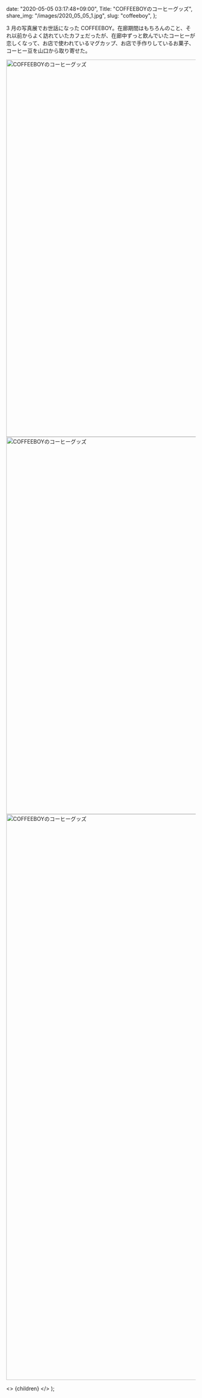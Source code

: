 
  date: "2020-05-05 03:17:48+09:00",
  Title: "COFFEEBOYのコーヒーグッズ",
  share_img: "/images/2020_05_05_1.jpg",
  slug: "coffeeboy",
};

3 月の写真展でお世話になった COFFEEBOY。在廊期間はもちろんのこと、それ以前からよく訪れていたカフェだったが、在廊中ずっと飲んでいたコーヒーが恋しくなって、お店で使われているマグカップ、お店で手作りしているお菓子、コーヒー豆を山口から取り寄せた。

<img src="/Users/dream_exp/Desktop/Projects/ikyoukoujitsu/ikyoukoujitsu-v2/public/images/2020_05_05_1.jpg" alt="COFFEEBOYのコーヒーグッズ" width="1500" height="1000" />
<img src="/Users/dream_exp/Desktop/Projects/ikyoukoujitsu/ikyoukoujitsu-v2/public/images/2020_05_05_2.jpg" alt="COFFEEBOYのコーヒーグッズ" width="1500" height="1000" />
<img src="/Users/dream_exp/Desktop/Projects/ikyoukoujitsu/ikyoukoujitsu-v2/public/images/2020_05_05_3.jpg" alt="COFFEEBOYのコーヒーグッズ" width="1500" height="1500" loading="lazy" />

  <>
    <Head>
      <title>{meta.Title} | 異郷好実</title>
    </Head>
    <PostLayout meta={meta}>{children}</PostLayout>
  </>
);
